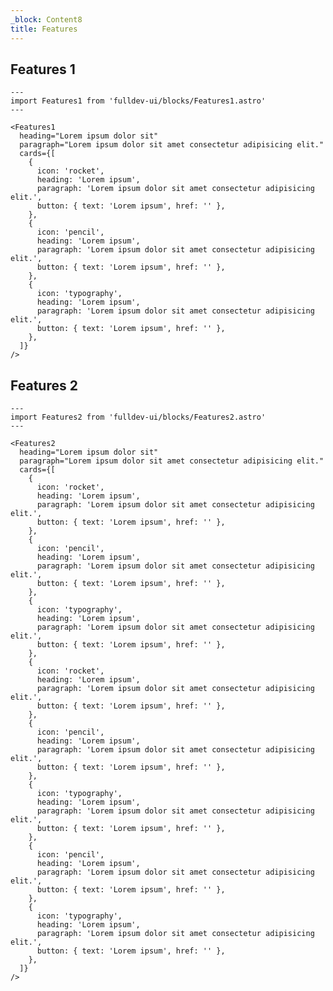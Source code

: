 ```yaml
---
_block: Content8
title: Features
---
```


## Features 1

```astro live
---
import Features1 from 'fulldev-ui/blocks/Features1.astro'
---

<Features1
  heading="Lorem ipsum dolor sit"
  paragraph="Lorem ipsum dolor sit amet consectetur adipisicing elit."
  cards={[
    {
      icon: 'rocket',
      heading: 'Lorem ipsum',
      paragraph: 'Lorem ipsum dolor sit amet consectetur adipisicing elit.',
      button: { text: 'Lorem ipsum', href: '' },
    },
    {
      icon: 'pencil',
      heading: 'Lorem ipsum',
      paragraph: 'Lorem ipsum dolor sit amet consectetur adipisicing elit.',
      button: { text: 'Lorem ipsum', href: '' },
    },
    {
      icon: 'typography',
      heading: 'Lorem ipsum',
      paragraph: 'Lorem ipsum dolor sit amet consectetur adipisicing elit.',
      button: { text: 'Lorem ipsum', href: '' },
    },
  ]}
/>
```

## Features 2

```astro live
---
import Features2 from 'fulldev-ui/blocks/Features2.astro'
---

<Features2
  heading="Lorem ipsum dolor sit"
  paragraph="Lorem ipsum dolor sit amet consectetur adipisicing elit."
  cards={[
    {
      icon: 'rocket',
      heading: 'Lorem ipsum',
      paragraph: 'Lorem ipsum dolor sit amet consectetur adipisicing elit.',
      button: { text: 'Lorem ipsum', href: '' },
    },
    {
      icon: 'pencil',
      heading: 'Lorem ipsum',
      paragraph: 'Lorem ipsum dolor sit amet consectetur adipisicing elit.',
      button: { text: 'Lorem ipsum', href: '' },
    },
    {
      icon: 'typography',
      heading: 'Lorem ipsum',
      paragraph: 'Lorem ipsum dolor sit amet consectetur adipisicing elit.',
      button: { text: 'Lorem ipsum', href: '' },
    },
    {
      icon: 'rocket',
      heading: 'Lorem ipsum',
      paragraph: 'Lorem ipsum dolor sit amet consectetur adipisicing elit.',
      button: { text: 'Lorem ipsum', href: '' },
    },
    {
      icon: 'pencil',
      heading: 'Lorem ipsum',
      paragraph: 'Lorem ipsum dolor sit amet consectetur adipisicing elit.',
      button: { text: 'Lorem ipsum', href: '' },
    },
    {
      icon: 'typography',
      heading: 'Lorem ipsum',
      paragraph: 'Lorem ipsum dolor sit amet consectetur adipisicing elit.',
      button: { text: 'Lorem ipsum', href: '' },
    },
    {
      icon: 'pencil',
      heading: 'Lorem ipsum',
      paragraph: 'Lorem ipsum dolor sit amet consectetur adipisicing elit.',
      button: { text: 'Lorem ipsum', href: '' },
    },
    {
      icon: 'typography',
      heading: 'Lorem ipsum',
      paragraph: 'Lorem ipsum dolor sit amet consectetur adipisicing elit.',
      button: { text: 'Lorem ipsum', href: '' },
    },
  ]}
/>
```
